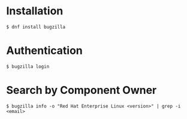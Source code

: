 = Installation =

<pre>
$ dnf install bugzilla
</pre>

= Authentication =

<pre>
$ bugzilla login
</pre>

= Search by Component Owner =

<pre>
$ bugzilla info -o "Red Hat Enterprise Linux <version>" | grep -i <email>
</pre>